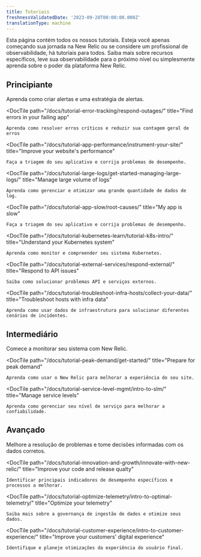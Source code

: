 ```yaml
---
title: Tutoriais
freshnessValidatedDate: '2023-09-28T00:00:00.000Z'
translationType: machine
---
```


Esta página contém todos os nossos tutoriais. Esteja você apenas começando sua jornada na New Relic ou se considere um profissional de observabilidade, há tutoriais para todos. Saiba mais sobre recursos específicos, leve sua observabilidade para o próximo nível ou simplesmente aprenda sobre o poder da plataforma New Relic.

## Principiante

<DocTiles>
  <DocTile
    path="/docs/tutorial-create-alerts/create-new-relic-alerts/"
    title="Create and manage alerts"
  >
    Aprenda como criar alertas e uma estratégia de alertas.
  </DocTile>

  <DocTile
    path="/docs/tutorial-error-tracking/respond-outages/"
    title="Find errors in your failing app"
  >
    Aprenda como resolver erros críticos e reduzir sua contagem geral de erros
  </DocTile>

  <DocTile
    path="/docs/tutorial-app-performance/instrument-your-site/"
    title="Improve your website's performance"
  >
    Faça a triagem do seu aplicativo e corrija problemas de desempenho.
  </DocTile>

  <DocTile
    path="/docs/tutorial-large-logs/get-started-managing-large-logs/"
    title="Manage large volume of logs"
  >
    Aprenda como gerenciar e otimizar uma grande quantidade de dados de log.
  </DocTile>

  <DocTile
    path="/docs/tutorial-app-slow/root-causes/"
    title="My app is slow"
  >
    Faça a triagem do seu aplicativo e corrija problemas de desempenho.
  </DocTile>

  <DocTile
    path="/docs/tutorial-kubernetes-learn/tutorial-k8s-intro/"
    title="Understand your Kubernetes system"
  >
    Aprenda como monitor e compreender seu sistema Kubernetes.
  </DocTile>

  <DocTile
    path="/docs/tutorial-external-services/respond-external/"
    title="Respond to API issues"
  >
    Saiba como solucionar problemas API e serviços externos.
  </DocTile>

  <DocTile
    path="/docs/tutorial-troubleshoot-infra-hosts/collect-your-data/"
    title="Troubleshoot hosts with infra data"
  >
    Aprenda como usar dados de infraestrutura para solucionar diferentes cenários de incidentes.
  </DocTile>
</DocTiles>

## Intermediário

<DocTiles>
  <DocTile
    path="/docs/tutorial-dd-migration/migrating-from-dd/"
    title="Migrate from Datadog"
  >
    Comece a monitorar seu sistema com New Relic.
  </DocTile>

  <DocTile
    path="/docs/tutorial-peak-demand/get-started/"
    title="Prepare for peak demand"
  >
    Aprenda como usar o New Relic para melhorar a experiência do seu site.
  </DocTile>

  <DocTile
    path="/docs/tutorial-service-level-mgmt/intro-to-slm/"
    title="Manage service levels"
  >
    Aprenda como gerenciar seu nível de serviço para melhorar a confiabilidade.
  </DocTile>
</DocTiles>

## Avançado

<DocTiles>
  <DocTile
    path="/docs/tutorial-reporting-data/capture-the-right-data/"
    title="Capture the right data"
  >
    Melhore a resolução de problemas e tome decisões informadas com os dados corretos.
  </DocTile>

  <DocTile
    path="/docs/tutorial-innovation-and-growth/innovate-with-new-relic/"
    title="Improve your code and release qualty"
  >
    Identificar principais indicadores de desempenho específicos e processos a melhorar.
  </DocTile>

  <DocTile
    path="/docs/tutorial-optimize-telemetry/intro-to-optimal-telemetry/"
    title="Optimize your telemetry"
  >
    Saiba mais sobre a governança de ingestão de dados e otimize seus dados.
  </DocTile>

  <DocTile
    path="/docs/tutorial-customer-experience/intro-to-customer-experience/"
    title="Improve your customers' digital experience"
  >
    Identifique e planeje otimizações da experiência do usuário final.
  </DocTile>
</DocTiles>